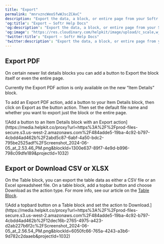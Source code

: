 ```yaml
---
title: "Export"
permalink: "mnrvzncWeoSfwWJscZCAxC"
description: "Export the data, a block, or entire page from your Softr app."
'og:title': "Export – Softr Help Docs"
'og:description': "Export the data, a block, or entire page from your Softr app."
'og:image': "https://res.cloudinary.com/helpkit/image/upload/c_scale,w_700,q_auto/v1674219840/softrdocs_meta_OG_Image_Url_258f31c013.png"
'twitter:title': "Export – Softr Help Docs"
'twitter:description': "Export the data, a block, or entire page from your Softr app."
---
```

## Export PDF

On certain newer list details blocks you can add a button to Export the block itself or even the entire page.

<Warning>Currently the Export PDF action is only available on the new “Item Details” block. </Warning>

To add an Export PDF action, add a button to your Item Details block, then click on Export as the button action. Then set the default file name and whether you want to export just the block or the entire page.
<Frame caption="Add a button to an Item Details block with an Export action">![Add a button to an Item Details block with an Export action](https://media.helpkit.co/proxy?url=https%3A%2F%2Fprod-files-secure.s3.us-west-2.amazonaws.com%2F484adde5-19ba-4c92-b797-4cbdd4ad462b%2F2abd5c87-6abf-4a50-bdc2-795be2525adf%2FScreenshot_2024-06-05_at_2.53.46_PM.png&blockId=1300e637-89f7-4e9d-b996-798c09dfe189&projectId=1032)</Frame>

## Export or Download CSV or XLSX

On the Table block, you can export the table data as either a CSV file or an Excel spreadsheet file. On a table block, add a topbar button and choose Download as the action type. For more info, see our article on the [Table Block](/building-blocks/vikC2AWEpQGkZd4jGyoVxo/table-block-/j7rGwu7J7zuU69h3bZ7HFe).
<Frame caption="Add a topbard button on a Table block and set the action to Download.">![Add a topbard button on a Table block and set the action to Download.](https://media.helpkit.co/proxy?url=https%3A%2F%2Fprod-files-secure.s3.us-west-2.amazonaws.com%2F484adde5-19ba-4c92-b797-4cbdd4ad462b%2F12dec16b-2765-4975-a423-d2ab227b6f2c%2FScreenshot_2024-06-05_at_2.56.54_PM.png&blockId=6050fc66-765a-4243-a3b6-9d782c2daaeb&projectId=1032)</Frame>